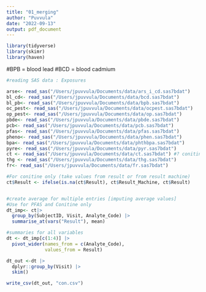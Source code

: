 ```yaml
---
title: "01_merging"
author: "Puvvula"
date: "2022-09-13"
output: pdf_document
---
```


```r
library(tidyverse)
library(skimr)
library(haven)

```

#BPB = blood lead
#BCD = blood cadmium

```r
#reading SAS data : Exposures

arse<- read_sas("/Users/jpuvvula/Documents/data/ars_i_cd.sas7bdat")
bl_cd<- read_sas("/Users/jpuvvula/Documents/data/bcd.sas7bdat")
bl_pb<- read_sas("/Users/jpuvvula/Documents/data/bpb.sas7bdat")
oc_pest<- read_sas("/Users/jpuvvula/Documents/data/ocpest.sas7bdat")
op_pest<- read_sas("/Users/jpuvvula/Documents/data/op.sas7bdat")
pbde<- read_sas("/Users/jpuvvula/Documents/data/pbde.sas7bdat")
pcb<- read_sas("/Users/jpuvvula/Documents/data/pcb.sas7bdat")
pfas<- read_sas("/Users/jpuvvula/Documents/data/pfas.sas7bdat")
pheno<- read_sas("/Users/jpuvvula/Documents/data/phen.sas7bdat")
bpa<- read_sas("/Users/jpuvvula/Documents/data/phthbpa.sas7bdat")
pyre<- read_sas("/Users/jpuvvula/Documents/data/pyr.sas7bdat")
ct <- read_sas("/Users/jpuvvula/Documents/data/ct.sas7bdat") #? conitine
thg <- read_sas("/Users/jpuvvula/Documents/data/thg.sas7bdat")
fr<- read_sas("/Users/jpuvvula/Documents/data/fr.sas7bdat")


```

```r
#For conitine only (take values from result or from result machine)
ct$Result <- ifelse(is.na(ct$Result), ct$Result_Machine, ct$Result)


#create average for multiple entries [imputing average values]
#Use for PFAS and Conitine only
dt_imp<- ct|> 
  group_by(SubjectID, Visit, Analyte_Code) |>
  summarise_at(vars("Result"), mean)

#summaries for all variables
dt <- dt_imp[c(1:4)] |>
  pivot_wider(names_from = c(Analyte_Code),
              values_from = Result)

dt_out <-dt |> 
  dplyr::group_by(Visit) |>
  skim()

write_csv(dt_out, "con.csv")
```



